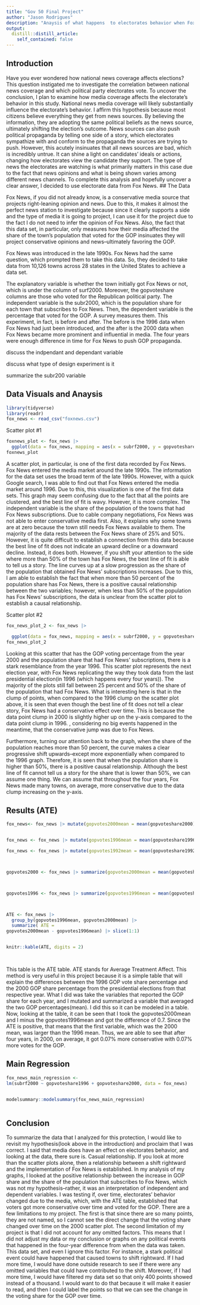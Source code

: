 ```yaml
---
title: "Gov 50 Final Project"
author: "Jason Rodrigues"
description: "Anaysis of what happens  to electorates behavior when Fox News is Introduced"
output:
  distill::distill_article:
    self_contained: false
---
```




## Introduction

  Have you ever wondered how national news coverage affects elections? This question instigated me to investigate the correlation between national news coverage and which political party electorates vote. To uncover the conclusion, I plan to examine how media coverage affects the electorate's behavior in this study. National news media coverage will likely substantially influence the electorate's behavior. I affirm this hypothesis because most citizens believe everything they get from news sources. By believing the information, they are adopting the same political beliefs as the news source, ultimately shifting the election's outcome. News sources can also push political propaganda by telling one side of a story, which electorates sympathize with and conform to the propaganda the sources are trying to push. However, this acutely insinuates that all news sources are bad, which is incredibly untrue. It can shine a light on candidates' ideals or actions, changing how electorates view the candidate they support. The type of news the electorates are watching is what primarily matters in this case due to the fact that news opinions and what is being shown varies among different news channels. To complete this analysis and hopefully uncover a clear answer, I decided to use electorate data from Fox News.
## The Data

   Fox News, if you did not already know, is a conservative media source that projects right-leaning opinion and news. Due to this, it makes it almost the perfect news station to investigate because since it clearly supports a side and the type of media it is going to project, I can use it for the project due to the fact I do not need to infer the opinion of Fox News. Also, the fact that this data set, in particular, only measures how their media affected the share of the town's population that voted for the GOP insinuates they will project conservative opinions and news--ultimately favoring the GOP. 

   Fox News was introduced in the late 1990s. Fox News had the same question, which prompted them to take this data. So, they decided to take data from  10,126 towns across 28 states in the United States to achieve a data set. 

   The explanatory variable is whether the town initially got Fox News or not, which is under the column of surf2000. Moreover, the gopvoteshare columns are those who voted for the Republican political party. The independent variable is the subr2000, which is the population share for each town that subscribes to Fox News. Then, the dependent variable is the percentage that voted for the GOP. A survey measures them. This experiment, in fact, is before and after. The before is the 1996 data when Fox News had just been introduced, and the after is the 2000 data when Fox News became more prominent and influential in media. The four years were enough difference in time for Fox News to push GOP propaganda. 


discuss the indpendant and dependant variable

discuss what type of design experiment is it

summarize the subr200 variable


## Data Visuals and Anaysis  


```r

library(tidyverse)
library(readr)
fox_news <- read_csv("foxnews.csv")

```

Scatter plot #1

```r
foxnews_plot <- fox_news |>
  ggplot(data = fox_news, mapping = aes(x = subrf2000, y = gopvoteshare1996,)) + geom_point(position = "dodge") + labs(x = "Share of those who had Fox News subscriptions", y = "Percent of those that voted the GOP party in 1996", title = "Correlation between Fox News subscription share and GOP voing share", subtitle = "Each point on the scatter plot repersents a town that Fox News collected data from in the 1996s") + geom_smooth() 
foxnews_plot

```

A scatter plot, in particular, is one of the first data recorded by Fox News. Fox News entered the media market around the late 1990s. The information for the data set uses the broad term of the late 1990s. However, with a quick Google search, I was able to find out that Fox News entered the media market around 1996. Due to this, this visualization is one of the first data sets. This graph may seem confusing due to the fact that all the points are clustered, and the best line of fit is wavy. However, it is more complex. The independent variable is the share of the population of the towns that had Fox News subscriptions. Due to cable company negotiations, Fox News was not able to enter conservative media first. Also, it explains why some towns are at zero because the town still needs Fox News available to them. The majority of the data rests between the Fox News share of 25% and 50%. However, it is quite difficult to establish a connection from this data because the best line of fit does not indicate an upward decline or a downward decline. Instead, it does both. However, if you shift your attention to the side where more than 50% of the town has Fox News, the best line of fit is able to tell us a story. The line curves up at a slow progression as the share of the population that obtained Fox News' subscriptions increases. Due to this, I am able to establish the fact that when more than 50 percent of the population share has Fox News, there is a positive causal relationship between the two variables; however, when less than 50% of the population has Fox News' subscriptions, the data is unclear from the scatter plot to establish a causal relationship.





Scatter plot #2

```r
fox_news_plot_2 <- fox_news |>

  ggplot(data = fox_news, mapping = aes(x = subrf2000, y = gopvoteshare2000,)) + geom_point(position = "dodge") + labs(x = "Share of those who had Fox News subscriptions", y = "Percent of those that voted the GOP party in 2000", title = "Correlation between Fox News subscription share and GOP voing share", subtitle = "Each point on the scatter plot repersents a town that Fox News collected data from in the 2000") + geom_smooth() 
fox_news_plot_2
```
Looking at this scatter that has the GOP voting percentage from the year 2000 and the population share that had Fox News' subscriptions, there is a stark resemblance from the year 1996. This scatter plot represents the next election year, with Fox News replicating the way they took data from the last presidential election(in 1996 (which happens every four years)). The majority of the plots still fall between 25 percent and 50% of the share of the population that had Fox News. What is interesting here is that in the clump of points, when compared to the 1996 clump on the scatter plot above, it is seen that even though the best line of fit does not tell a clear story, Fox News had a conservative effect over time. This is because the data point clump in 2000 is slightly higher up on the y-axis compared to the data point clump in 1996. , considering no big events happened in the meantime, that the conservative jump was due to Fox News.

Furthermore, turning our attention back to the graph, when the share of the population reaches more than 50 percent, the curve makes a clear progressive shift upwards--except more exponentially when compared to the 1996 graph. Therefore, it is seen that when the population share is higher than 50%, there is a positive causal relationship. Although the best line of fit cannot tell us a story for the share that is lower than 50%, we can assume one thing. We can assume that throughout the four years, Fox News made many towns, on average, more conservative due to the data clump increasing on the y-axis. 

## Results (ATE)
```r
fox_news<- fox_news |> mutate(gopvotes2000mean = mean(gopvoteshare2000))


fox_news <- fox_news |> mutate(gopvotes1996mean = mean(gopvoteshare1996))

fox_news <- fox_news |> mutate(gopvotes1992mean = mean(gopvoteshare1992))



gopvotes2000 <- fox_news |> summarize(gopvotes2000mean = mean(gopvoteshare2000, gopvotes1996mean = mean(gopvoteshare1996)))



gopvotes1996 <- fox_news |> summarize(gopvotes1996mean = mean(gopvoteshare1996))



ATE <- fox_news |>
  group_by(gopvotes1996mean, gopvotes2000mean) |>
  summarize( ATE = 
gopvotes2000mean - gopvotes1996mean) |> slice(1:1)


knitr::kable(ATE, digits = 2)

 
```
This table is the ATE table. ATE stands for Average Treatment Affect. This method is very useful in this project because it is a simple table that will explain the differences between the 1996 GOP vote share percentage and the 2000 GOP share percentage from the presidential elections from that respective year. What I did was take the variables that reported the GOP share for each year, and I mutated and summarized a variable that averaged the two GOP percentages(mean). I did this so it can be modeled in a table. Now, looking at the table, it can be seen that I took the gopvotes2000mean and I minus the gopvotes1996mean and got the difference of 0.7. Since the ATE is positive, that means that the first variable, which was the 2000 mean, was larger than the 1996 mean. Thus, we are able to see that after four years, in 2000, on average, it got 0.07% more conservative with 0.07% more votes for the GOP.

## Main Regression 


```r
fox_news_main_regression <- 
lm(subrf2000 ~ gopvoteshare1996 + gopvoteshare2000, data = fox_news)


modelsummary::modelsummary(fox_news_main_regression)



```

## Conclusion

To summarize the data that I analyzed for this protection, I would like to revisit my hypothesis(look above in the introduction) and proclaim that I was correct. I said that media does have an effect on electorates behavior, and looking at the data, there sure is. Casual relationship. If you look at more than the scatter plots alone, then a relationship between a shift rightward and the implementation of Fox News is established. In my analysis of my graphs, I looked at the positive relationship between the increase in GOP share and the share of the population that subscribes to Fox News, which was not my hypothesis--rather, it was an interpretation of independent and dependent variables. I was testing if, over time, electorates' behavior changed due to the media, which, with the ATE table, established that voters got more conservative over time and voted for the GOP. There are a few limitations to my project. The first is that since there are so many points, they are not named, so I cannot see the direct change that the voting share changed over time on the 2000 scatter plot. The second limitation of my project is that I did not account for any omitted factors. This means that I did not adjust my data or my conclusion or graphs on any political events that happened in the four-year difference from when the data was taken. This data set, and even I ignore this factor. For instance, a stark political event could have happened that caused towns to shift rightward. If I had more time, I would have done outside research to see if there were any omitted variables that could have contributed to the shift. Moreover, if I had more time, I would have filtered my data set so that only 400 points showed instead of a thousand. I would want to do that because it will make it easier to read, and then I could label the points so that we can see the change in the voting share for the GOP over time. 




